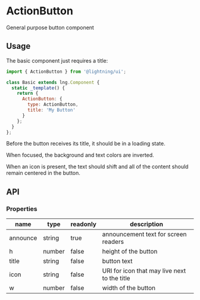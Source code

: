 
# ActionButton

General purpose button component

## Usage

The basic component just requires a title:

```js
import { ActionButton } from '@lightning/ui';

class Basic extends lng.Component {
  static _template() {
    return {
      ActionButton: {
        type: ActionButton,
        title: 'My Button'
      }
    };
  }
};
```
Before the button receives its title, it should be in a loading state.
<Preview>
  <Story id="actionbutton--loading" />
</Preview>


<Preview>
  <Story id="actionbutton--unfocused" />
</Preview>


When focused, the background and text colors are inverted.
<Preview>
  <Story id="actionbutton--focused" />
</Preview>


When an icon is present, the text should shift and all of the content should remain centered in the button.
<Preview>
  <Story id="actionbutton--icon-unfocused" />
  <Story id="actionbutton--icon-focused" />
</Preview>

## API

### Properties

name|type|readonly|description
--|--|--|--
announce|string|true|announcement text for screen readers
h|number|false|height of the button
title|string|false|button text
icon|string|false|URI for icon that may live next to the title
w|number|false|width of the button
